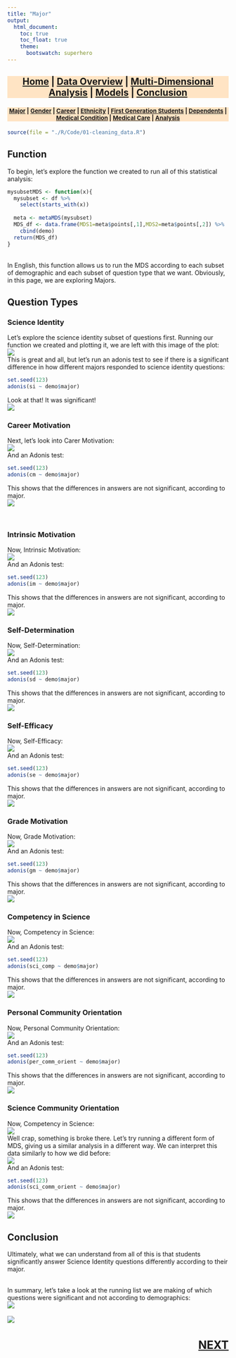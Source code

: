 ```yaml
---
title: "Major"
output:
  html_document:
    toc: true
    toc_float: true
    theme:
      bootswatch: superhero
---
```


<h3 style="background-color:bisque;text-align:center;font-size:150%;">[Home](https://pbischoff3.github.io/) | [Data Overview](https://pbischoff3.github.io/data_overview/) | [Multi-Dimensional Analysis](https://pbischoff3.github.io/multi_dimensional_analysis/) | [Models](https://pbischoff3.github.io/models/) | [Conclusion](https://pbischoff3.github.io/Conclusion/)</h3>

<h4 style="background-color:bisque;text-align:center;font-size:95%;">[Major](https://pbischoff3.github.io/multi_dimensional_analysis/Major/) | [Gender](https://pbischoff3.github.io/multi_dimensional_analysis/Gender/) | [Career](https://pbischoff3.github.io/multi_dimensional_analysis/career/) | [Ethnicity](https://pbischoff3.github.io/multi_dimensional_analysis/Ethnicity/) | [First Generation Students](https://pbischoff3.github.io/multi_dimensional_analysis/fgs/) | [Dependents](https://pbischoff3.github.io/multi_dimensional_analysis/dependents/)      | [Medical Condition](https://pbischoff3.github.io/multi_dimensional_analysis/medical_condition/) | [Medical Care](https://pbischoff3.github.io/multi_dimensional_analysis/medical_care/) | [Analysis](https://pbischoff3.github.io/multi_dimensional_analysis/analysis/)</h4>
  
```r
source(file = "./R/Code/01-cleaning_data.R")


```


## Function
To begin, let's explore the function we created to run all of this statistical analysis:
```r
mysubsetMDS <- function(x){
  mysubset <- df %>% 
    select(starts_with(x))
  
  meta <- metaMDS(mysubset)
  MDS_df <- data.frame(MDS1=meta$points[,1],MDS2=meta$points[,2]) %>%
    cbind(demo)
  return(MDS_df)
}
```
<br>
In English, this function allows us to run the MDS according to each subset of demographic and each subset of question type that we want. Obviously, in this page, we are exploring Majors.

## Question Types
### Science Identity
Let's explore the science identity subset of questions first. Running our function we created and plotting it, we are left with this image of the plot:<br>
![](../../R/Images/major/si.png)
<br> This is great and all, but let's run an adonis test to see if there is a significant difference in how different majors responded to science identity questions:
```r
set.seed(123)
adonis(si ~ demo$major)
```
Look at that! It was significant! <br>
![](../../R/Images/what_is_MDS/yes.gif)
<br>

### Career Motivation
Next, let's look into Carer Motivation: <br>
![](../../R/Images/major/cm.png)
<br>
And an Adonis test:
```r
set.seed(123)
adonis(cm ~ demo$major)
```
This shows that the differences in answers are not significant, according to major. <br>
![](../../R/Images/what_is_MDS/no.gif)

<br>

### Intrinsic Motivation
Now, Intrinsic Motivation: <br>
![](../../R/Images/major/im.png)
<br>
And an Adonis test:
```r
set.seed(123)
adonis(im ~ demo$major)
```
This shows that the differences in answers are not significant, according to major. <br>
![](../../R/Images/what_is_MDS/no.gif)

### Self-Determination
Now, Self-Determination: <br>
![](../../R/Images/major/sd.png)
<br>
And an Adonis test:
```r
set.seed(123)
adonis(sd ~ demo$major)
```
This shows that the differences in answers are not significant, according to major. <br>
![](../../R/Images/what_is_MDS/no.gif)

### Self-Efficacy
Now, Self-Efficacy: <br>
![](../../R/Images/major/se.png)
<br>
And an Adonis test:
```r
set.seed(123)
adonis(se ~ demo$major)
```
This shows that the differences in answers are not significant, according to major. <br>
![](../../R/Images/what_is_MDS/no.gif)

### Grade Motivation
Now, Grade Motivation: <br>
![](../../R/Images/major/gm.png)
<br>
And an Adonis test:
```r
set.seed(123)
adonis(gm ~ demo$major)
```
This shows that the differences in answers are not significant, according to major. <br>
![](../../R/Images/what_is_MDS/no.gif)

### Competency in Science
Now, Competency in Science: <br>
![](../../R/Images/major/sci_comp.png)
<br>
And an Adonis test:
```r
set.seed(123)
adonis(sci_comp ~ demo$major)
```
This shows that the differences in answers are not significant, according to major. <br>
![](../../R/Images/what_is_MDS/no.gif)

### Personal Community Orientation
Now, Personal Community Orientation: <br>
![](../../R/Images/major/per_comm_orient.png)
<br>
And an Adonis test:
```r
set.seed(123)
adonis(per_comm_orient ~ demo$major)
```
This shows that the differences in answers are not significant, according to major. <br>
![](../../R/Images/what_is_MDS/no.gif)

### Science Community Orientation
Now, Competency in Science: <br>
![](../../R/Images/major/sci_comm_orient1.png)
<br> Well crap, something is broke there. Let's try running a different form of MDS, giving us a similar analysis in a different way. We can interpret this data similarly to how we did before:
<br> 
![](../../R/Images/major/sci_comm_orient2.png)
<br>
And an Adonis test:
```r
set.seed(123)
adonis(sci_comm_orient ~ demo$major)
```
This shows that the differences in answers are not significant, according to major. <br>
![](../../R/Images/what_is_MDS/no.gif)

## Conclusion
Ultimately, what we can understand from all of this is that students significantly answer Science Identity questions differently according to their major.

<br>
In summary, let's take a look at the running list we are making of which questions were significant and not according to demographics: <br>
![](../../R/Images/major/table.png)
<br> <br>
![](../../R/Images/major/conclusion.gif)

<h3 style="text-align:right;font-size:180%;">[**NEXT**](https://pbischoff3.github.io/multi_dimensional_analysis/Gender/index.html)